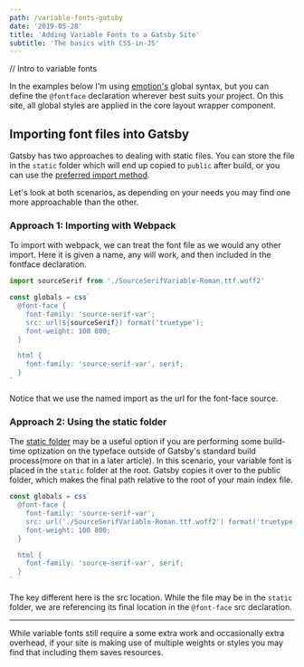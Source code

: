 ```yaml
---
path: /variable-fonts-gatsby
date: '2019-05-28'
title: 'Adding Variable Fonts to a Gatsby Site'
subtitle: 'The basics with CSS-in-JS'
---
```


// Intro to variable fonts

In the examples below I'm using [emotion's](https://emotion.sh) global syntax, but you can define the `@fontface` declaration wherever best suits your project. On this site, all global styles are applied in the core layout wrapper component.

<!-- TODO: Link to src on github -->

## Importing font files into Gatsby

Gatsby has two approaches to dealing with static files. You can store the file in the `static` folder which will end up copied to `public` after build, or you can use the [preferred import method](https://www.gatsbyjs.org/docs/importing-assets-into-files/).

Let's look at both scenarios, as depending on your needs you may find one more approachable than the other.

### Approach 1: Importing with Webpack

To import with webpack, we can treat the font file as we would any other import. Here it is given a name, any will work, and then included in the fontface declaration.

```js
import sourceSerif from './SourceSerifVariable-Roman.ttf.woff2'

const globals = css`
  @font-face {
    font-family: 'source-serif-var';
    src: url(${sourceSerif}) format('truetype');
    font-weight: 100 800;
  }

  html {
    font-family: 'source-serif-var', serif;
  }
`
```

Notice that we use the named import as the url for the font-face source.

### Approach 2: Using the static folder

The [static folder](https://www.gatsbyjs.org/docs/static-folder) may be a useful option if you are performing some build-time optization on the typeface outside of Gatsby's standard build process(more on that in a later article). In this scenario, your variable font is placed in the `static` folder at the root. Gatsby copies it over to the public folder, which makes the final path relative to the root of your main index file.

```js
const globals = css`
  @font-face {
    font-family: 'source-serif-var';
    src: url('./SourceSerifVariable-Roman.ttf.woff2') format('truetype');
    font-weight: 100 800;
  }

  html {
    font-family: 'source-serif-var', serif;
  }
`
```

The key different here is the src location. While the file may be in the `static` folder, we are referencing its final location in the `@font-face` src declaration.

---

While variable fonts still require a some extra work and occasionally extra overhead, if your site is making use of multiple weights or styles you may find that including them saves resources.
